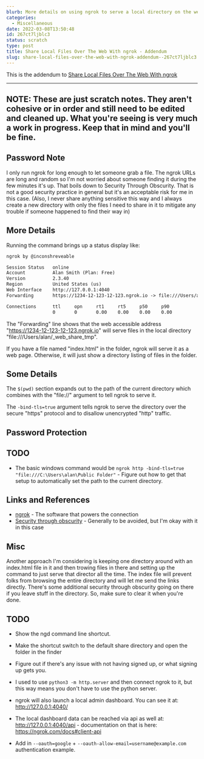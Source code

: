 ```yaml
---
blurb: More details on using ngrok to serve a local directory on the web
categories:
  - Miscellaneous
date: 2022-03-08T13:50:48
id: 267ct7ljblc3
status: scratch
type: post
title: Share Local Files Over The Web With ngrok - Addendum
slug: share-local-files-over-the-web-with-ngrok-addendum--267ct7ljblc3
---
```


This is the addendum to [Share Local Files Over The Web With ngrok](/posts/2672d5kxmsfb)


---

NOTE: These are just scratch notes. They aren't cohesive or in order and still need to be edited and cleaned up. What you're seeing is very much a work in progress. Keep that in mind and you'll be fine.
---


## Password Note

I only run ngrok for long enough to let someone grab a file. The ngrok URLs are long and random so I'm not worried about someone finding it during the few minutes it's up. That boils down to Security Through Obscurity. That is not a good security practice in general but it's an acceptable risk for me in this case. (Also, I never share anything sensitive this way and I always create a new directory with only the files I need to share in it to mitigate any trouble if someone happened to find their way in)




## More Details

Running the command brings up a status display like:

```txt
ngrok by @inconshreveable                                                 (Ctrl+C to quit)

Session Status   online
Account          Alan Smith (Plan: Free)
Version          2.3.40
Region           United States (us)
Web Interface    http://127.0.0.1:4040
Forwarding       https://1234-12-123-12-123.ngrok.io -> file:///Users/alan/_web_share_tmp

Connections      ttl     opn     rt1     rt5     p50     p90
                 0       0       0.00    0.00    0.00    0.00
```

The "Forwarding" line shows that the web accessible address "https://1234-12-123-12-123.ngrok.io" will serve files in the local directory "file:///Users/alan/_web_share_tmp". 

If you have a file named "index.html" in the folder, ngrok will serve it as a web page. Otherwise, it will just show a directory listing of files in the folder. 



## Some Details

The `$(pwd)` section expands out to the path of the current directory which combines with the "file://" argument to tell ngrok to serve it. 

The `-bind-tls=true` argument tells ngrok to serve the directory over the secure "https" protocol and to disallow  unencrypted "http" traffic.



## Password Protection


## TODO

- The basic windows command would be `ngrok http -bind-tls=true "file:///C:\Users\alan\Public Folder"` - Figure out how to get that setup to automatically set the path to the current directory. 


## Links and References

- [ngrok](https://ngrok.com/) - The software that powers the connection 
- [Security through obscurity](https://en.wikipedia.org/wiki/Security_through_obscurity) - Generally to be avoided, but I'm okay with it in this case


## Misc

Another approach I'm considering is keeping one directory around with an index.html file in it and then trowing files in there and setting up the command to just serve that director all the time. The index file will prevent folks from browsing the entire directory and will let me send the links directly. There's some additional security through obscurity going on there if you leave stuff in the directory. So, make sure to clear it when you're done. 

## TODO

- Show the ngd command line shortcut. 

- Make the shortcut switch to the default share directory and open the folder in the finder

- Figure out if there's any issue with not having signed up, or what signing up gets you. 

- I used to use `python3 -m http.server` and then connect ngrok to it, but this way means you don't have to use the python server. 

- ngrok will also launch a local admin dashboard. You can see it at: http://127.0.0.1:4040/

- The local dashboard data can be reached via api as well at: http://127.0.0.1:4040/api - documentation on that is here: https://ngrok.com/docs#client-api

- Add in `--oauth=google` + `--oauth-allow-email=username@example.com` authentication example.




